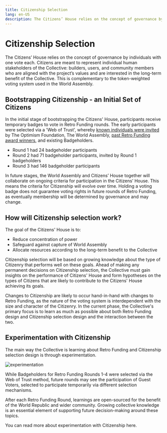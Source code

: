 ```yaml
---
title: Citizenship Selection
lang: en-US
description: The Citizens’ House relies on the concept of governance by individuals with one vote each. Citizens are meant to represent individual human stakeholders of the Collective':' builders, users, and community members who are aligned with the project’s values and are interested in the long-term benefit of the Collective. This is complementary to the token-weighted voting system used in the World Assembly.
---
```


# Citizenship Selection

The Citizens’ House relies on the concept of governance by individuals with one vote each. Citizens are meant to represent individual human stakeholders of the Collective: builders, users, and community members who are aligned with the project’s values and are interested in the long-term benefit of the Collective. This is complementary to the token-weighted voting system used in the World Assembly.

## Bootstrapping Citizenship - an Initial Set of Citizens

In the initial stage of bootstrapping the Citizens' House, participants receive temporary badges to vote in Retro Funding rounds. The early participants were selected via a 'Web of Trust', whereby [known individuals were invited](https://optimism.mirror.xyz/wqk1Yeyn2OhV9paDzbRXvQ0m0JYDu2npbSkMClwk1rY) by The Optimism Foundation, The World Assembly, [past Retro Funding award winners](https://gov.optimism.io/t/retropgf-3-voting-badge-distribution/6557), and existing Badgeholders.

- Round 1 had 24 badgeholder participants
- Round 2 had 71 badgeholder participants, invited by Round 1 badgeholders
- Round 3 had 146 badgeholder participants

In future stages, the World Assembly and Citizens’ House together will collaborate on ongoing criteria for participation in the Citizens’ House. This means the criteria for Citizenship will evolve over time. Holding a voting badge does not guarantee voting rights in future rounds of Retro Funding, as eventually membership will be determined by governance and may change.

## How will Citizenship selection work?

The goal of the Citizens' House is to:

- Reduce concentration of power
- Safeguard against capture of World Assembly
- Allocate resources according to the long-term benefit to the Collective

Citizenship selection will be based on growing knowledge about the type of Citizenry that performs well on these goals. Ahead of making any permanent decisions on Citizenship selection, the Collective must gain insights on the performance of Citizens' House and form hypotheses on the types of Citizens that are likely to contribute to the Citizens' House achieving its goals.

Changes to Citizenship are likely to occur hand-in-hand with changes to Retro Funding, as the nature of the voting system is interdependent with the size and character of the Citizenry. In the current phase, the Collective's primary focus is to learn as much as possible about both Retro Funding design and Citizenship selection design and the interaction between the two.

## Experimentation with Citizenship

The main way the Collective is learning about Retro Funding and Citizenship selection design is through experimentation.

![experimentation](/img/citizen-house/scientific-method.png)

While Badgeholders for Retro Funding Rounds 1-4 were selected via the Web of Trust method, future rounds may see the participation of Guest Voters, selected to participate temporarily via different selection mechanisms.

After each Retro Funding Round, learnings are open-sourced for the benefit of the World Republic and wider community. Growing collective knowledge is an essential element of supporting future decision-making around these topics.

You can read more about experimentation with Citizenship here.
